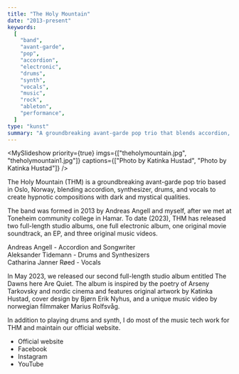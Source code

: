 ```yaml
---
title: "The Holy Mountain"
date: "2013-present"
keywords:
  [
    "band",
    "avant-garde",
    "pop",
    "accordion",
    "electronic",
    "drums",
    "synth",
    "vocals",
    "music",
    "rock",
    "ableton",
    "performance",
  ]
type: "kunst"
summary: "A groundbreaking avant-garde pop trio that blends accordion, synthesizer, drums, and vocals to create hypnotic compositions."
---
```


<MySlideshow
  priority={true}
  imgs={["theholymountain.jpg", "theholymountain1.jpg"]}
  captions={["Photo by Katinka Hustad", "Photo by Katinka Hustad"]}
/>

The Holy Mountain (THM) is a groundbreaking avant-garde pop trio based in Oslo, Norway, blending accordion, synthesizer, drums, and vocals to create hypnotic compositions with dark and mystical qualities.

The band was formed in 2013 by Andreas Angell and myself, after we met at Toneheim community college in Hamar. To date (2023), THM has released two full-length studio albums, one full electronic album, one original movie soundtrack, an EP, and three original music videos.

Andreas Angell - Accordion and Songwriter <br />
Aleksander Tidemann - Drums and Synthesizers <br />
Catharina Janner Røed - Vocals

In May 2023, we released our second full-length studio album entitled The Dawns here Are Quiet. The album is inspired by the poetry of Arseny Tarkovsky and nordic cinema and features original artwork by Katinka Hustad, cover design by Bjørn Erik Nyhus, and a unique music video by norwegian filmmaker Marius Rolfsvåg.

<MySpotifyPlayer embedUrl="https://open.spotify.com/embed/artist/04GXo6z6x1KLMG9weDPayK?utm_source=generator&theme=0" />

In addition to playing drums and synth, I do most of the music tech work for THM and maintain our official website.

- <MyLink href="https://www.theholymountain.net/">Official website</MyLink>
- <MyLink href="https://www.facebook.com/theholymountaintrio">Facebook</MyLink>
- <MyLink href="https://www.instagram.com/theholymountaintrio/">
    Instagram
  </MyLink>
- <MyLink href="https://youtube.com/@theholymountain8619">YouTube</MyLink>
